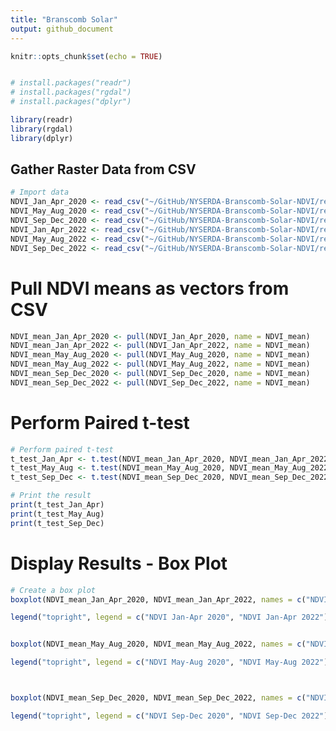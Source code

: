 ```yaml
---
title: "Branscomb Solar"
output: github_document
---
```


```r
knitr::opts_chunk$set(echo = TRUE)


# install.packages("readr")
# install.packages("rgdal")
# install.packages("dplyr")

library(readr)
library(rgdal)
library(dplyr)
```

## Gather Raster Data from CSV
```r
# Import data
NDVI_Jan_Apr_2020 <- read_csv("~/GitHub/NYSERDA-Branscomb-Solar-NDVI/results/NDVI Jan-Apr 2020.csv")
NDVI_May_Aug_2020 <- read_csv("~/GitHub/NYSERDA-Branscomb-Solar-NDVI/results/NDVI May-Aug 2020.csv")
NDVI_Sep_Dec_2020 <- read_csv("~/GitHub/NYSERDA-Branscomb-Solar-NDVI/results/NDVI Sep-Dec 2020.csv")
NDVI_Jan_Apr_2022 <- read_csv("~/GitHub/NYSERDA-Branscomb-Solar-NDVI/results/NDVI Jan-Apr 2022.csv")
NDVI_May_Aug_2022 <- read_csv("~/GitHub/NYSERDA-Branscomb-Solar-NDVI/results/NDVI May-Aug 2022.csv")
NDVI_Sep_Dec_2022 <- read_csv("~/GitHub/NYSERDA-Branscomb-Solar-NDVI/results/NDVI Sep-Dec 2022.csv")
```
# Pull NDVI means as vectors from CSV
```r
NDVI_mean_Jan_Apr_2020 <- pull(NDVI_Jan_Apr_2020, name = NDVI_mean)
NDVI_mean_Jan_Apr_2022 <- pull(NDVI_Jan_Apr_2022, name = NDVI_mean)
NDVI_mean_May_Aug_2020 <- pull(NDVI_May_Aug_2020, name = NDVI_mean)
NDVI_mean_May_Aug_2022 <- pull(NDVI_May_Aug_2022, name = NDVI_mean)
NDVI_mean_Sep_Dec_2020 <- pull(NDVI_Sep_Dec_2020, name = NDVI_mean)
NDVI_mean_Sep_Dec_2022 <- pull(NDVI_Sep_Dec_2022, name = NDVI_mean)

```

# Perform Paired t-test
```r
# Perform paired t-test
t_test_Jan_Apr <- t.test(NDVI_mean_Jan_Apr_2020, NDVI_mean_Jan_Apr_2022, paired=TRUE)
t_test_May_Aug <- t.test(NDVI_mean_May_Aug_2020, NDVI_mean_May_Aug_2022, paired=TRUE)
t_test_Sep_Dec <- t.test(NDVI_mean_Sep_Dec_2020, NDVI_mean_Sep_Dec_2022, paired=TRUE)

# Print the result
print(t_test_Jan_Apr)
print(t_test_May_Aug)
print(t_test_Sep_Dec)
```


# Display Results - Box Plot
```r

# Create a box plot
boxplot(NDVI_mean_Jan_Apr_2020, NDVI_mean_Jan_Apr_2022, names = c("NDVI Jan-Apr per collection 2020", "NDVI Jan-Apr per collection 2022"), col = c("blue", "orange"))

legend("topright", legend = c("NDVI Jan-Apr 2020", "NDVI Jan-Apr 2022"), fill = c("blue", "orange"))


boxplot(NDVI_mean_May_Aug_2020, NDVI_mean_May_Aug_2022, names = c("NDVI May-Aug per collection 2020", "NDVI May-Aug per collection 2022"), col = c("blue", "orange"))

legend("topright", legend = c("NDVI May-Aug 2020", "NDVI May-Aug 2022"), fill = c("blue", "orange"))



boxplot(NDVI_mean_Sep_Dec_2020, NDVI_mean_Sep_Dec_2022, names = c("NDVI Sep-Dec per collection 2020", "NDVI Sep-Dec per collection 2022"), col = c("blue", "orange"))

legend("topright", legend = c("NDVI Sep-Dec 2020", "NDVI Sep-Dec 2022"), fill = c("blue", "orange"))

```


